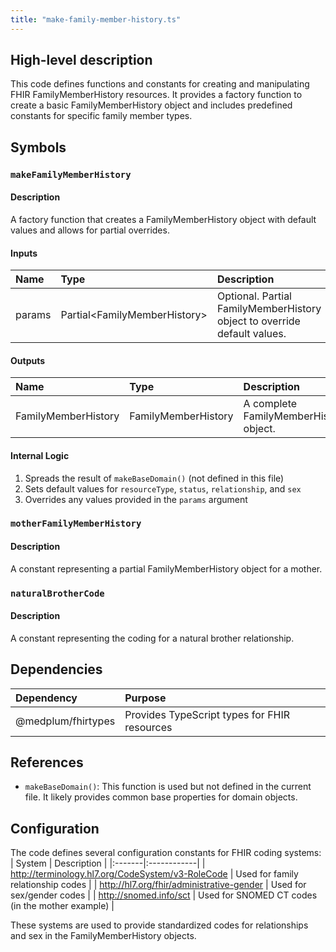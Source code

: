 ```yaml
---
title: "make-family-member-history.ts"
---
```


## High-level description
This code defines functions and constants for creating and manipulating FHIR FamilyMemberHistory resources. It provides a factory function to create a basic FamilyMemberHistory object and includes predefined constants for specific family member types.

## Symbols

### `makeFamilyMemberHistory`
#### Description
A factory function that creates a FamilyMemberHistory object with default values and allows for partial overrides.

#### Inputs
| Name | Type | Description |
|:-----|:-----|:------------|
| params | Partial&lt;FamilyMemberHistory&gt; | Optional. Partial FamilyMemberHistory object to override default values. |

#### Outputs
| Name | Type | Description |
|:-----|:-----|:------------|
| FamilyMemberHistory | FamilyMemberHistory | A complete FamilyMemberHistory object. |

#### Internal Logic
1. Spreads the result of `makeBaseDomain()` (not defined in this file)
2. Sets default values for `resourceType`, `status`, `relationship`, and `sex`
3. Overrides any values provided in the `params` argument

### `motherFamilyMemberHistory`
#### Description
A constant representing a partial FamilyMemberHistory object for a mother.

### `naturalBrotherCode`
#### Description
A constant representing the coding for a natural brother relationship.

## Dependencies
| Dependency | Purpose |
|:-----------|:--------|
| @medplum/fhirtypes | Provides TypeScript types for FHIR resources |

## References
- `makeBaseDomain()`: This function is used but not defined in the current file. It likely provides common base properties for domain objects.

## Configuration
The code defines several configuration constants for FHIR coding systems:
| System | Description |
|:-------|:------------|
| http://terminology.hl7.org/CodeSystem/v3-RoleCode | Used for family relationship codes |
| http://hl7.org/fhir/administrative-gender | Used for sex/gender codes |
| http://snomed.info/sct | Used for SNOMED CT codes (in the mother example) |

These systems are used to provide standardized codes for relationships and sex in the FamilyMemberHistory objects.